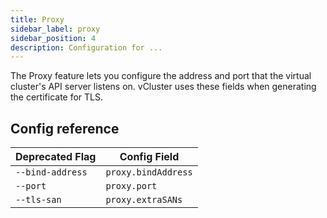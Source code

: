 ```yaml
---
title: Proxy
sidebar_label: proxy
sidebar_position: 4
description: Configuration for ...
---
```



The Proxy feature lets you configure the address and port that the virtual cluster's API server listens on. vCluster uses these fields when generating the certificate for TLS.

## Config reference

| Deprecated Flag | Config Field |
| ----------------- | ---------------- |
| `--bind-address` | `proxy.bindAddress` |
| `--port` | `proxy.port` |
| `--tls-san` | `proxy.extraSANs` |

<ControlPlaneProxy/>